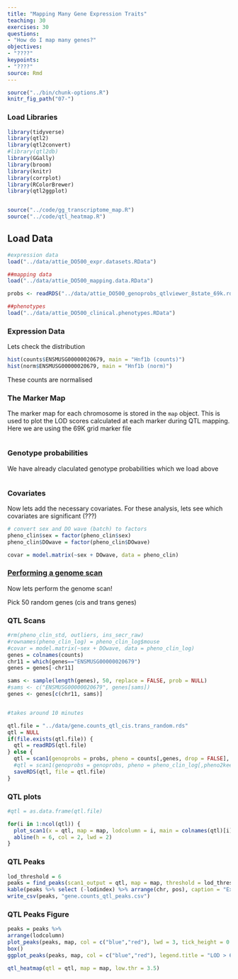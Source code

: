 ```yaml
---
title: "Mapping Many Gene Expression Traits"
teaching: 30
exercises: 30
questions:
- "How do I map many genes?"
objectives:
- "????"
keypoints:
- "????"
source: Rmd
---
```


```r
source("../bin/chunk-options.R")
knitr_fig_path("07-")
```

### Load Libraries  

```r
library(tidyverse)
library(qtl2)
library(qtl2convert)
#library(qtl2db)
library(GGally)
library(broom)
library(knitr)
library(corrplot)
library(RColorBrewer)
library(qtl2ggplot)


source("../code/gg_transcriptome_map.R")
source("../code/qtl_heatmap.R")


```

## Load Data

```r

#expression data
load("../data/attie_DO500_expr.datasets.RData")

##mapping data
load("../data/attie_DO500_mapping.data.RData")

probs <- readRDS("../data/attie_DO500_genoprobs_qtlviewer_8state_69k.rds")

##phenotypes
load("../data/attie_DO500_clinical.phenotypes.RData")

```


### Expression Data


Lets check the distribution


```r


hist(counts$ENSMUSG00000020679, main = "Hnf1b (counts)")
hist(norm$ENSMUSG00000020679, main = "Hnf1b (norm)")


```

These counts are normalised

### The Marker Map  

The marker map for each chromosome is stored in the `map` object. This is used to plot the LOD scores calculated at each marker during QTL mapping.  Here we are using the 69K grid marker file

```r


```

### Genotype probabilities  

We have already claculated genotype probabilities which we load above

```r



```

### Covariates    

Now lets add the necessary covariates. For these analysis, lets see which covariates are significant (???)

```r

# convert sex and DO wave (batch) to factors
pheno_clin$sex = factor(pheno_clin$sex)
pheno_clin$DOwave = factor(pheno_clin$DOwave)

covar = model.matrix(~sex + DOwave, data = pheno_clin)

```
### [Performing a genome scan](https://smcclatchy.github.io/mapping/06-perform-genome-scan/) 

Now lets perform the genome scan!


Pick 50 random genes (cis and trans genes)


### QTL Scans

```r
#rm(pheno_clin_std, outliers, ins_secr_raw)
#rownames(pheno_clin_log) = pheno_clin_log$mouse
#covar = model.matrix(~sex + DOwave, data = pheno_clin_log)
genes = colnames(counts)
chr11 = which(genes=="ENSMUSG00000020679")
genes = genes[-chr11]

sams <- sample(length(genes), 50, replace = FALSE, prob = NULL)
#sams <- c("ENSMUSG00000020679", genes[sams])
genes <- genes[c(chr11, sams)]


#takes around 10 minutes

qtl.file = "../data/gene.counts_qtl_cis.trans_random.rds"
qtl = NULL
if(file.exists(qtl.file)) {
  qtl = readRDS(qtl.file)
} else {
  qtl = scan1(genoprobs = probs, pheno = counts[,genes, drop = FALSE], kinship = K, addcovar = covar, cores = 2)
  #qtl = scan1(genoprobs = genoprobs, pheno = pheno_clin_log[,pheno2keep$short_name, drop = FALSE], kinship = K, addcovar = covar, cores = 2)
  saveRDS(qtl, file = qtl.file)
}

```

### QTL plots

```r

#qtl = as.data.frame(qtl.file)

for(i in 1:ncol(qtl)) {
  plot_scan1(x = qtl, map = map, lodcolumn = i, main = colnames(qtl)[i])
  abline(h = 6, col = 2, lwd = 2)
}

```

### QTL Peaks

```r
lod_threshold = 6
peaks = find_peaks(scan1_output = qtl, map = map, threshold = lod_threshold, peakdrop = 4, prob = 0.95)
kable(peaks %>% select (-lodindex) %>% arrange(chr, pos), caption = "Expression QTL (eQTL) Peaks with LOD >= 6")
write_csv(peaks, "gene.counts_qtl_peaks.csv")

```



### QTL Peaks Figure

```r

peaks = peaks %>%
arrange(lodcolumn)
plot_peaks(peaks, map, col = c("blue","red"), lwd = 3, tick_height = 0.8, gap = 0, main = "LOD > 6")
box()
ggplot_peaks(peaks, map, col = c("blue","red"), legend.title = "LOD > 6") 
```

```r

qtl_heatmap(qtl = qtl, map = map, low.thr = 3.5)

```

